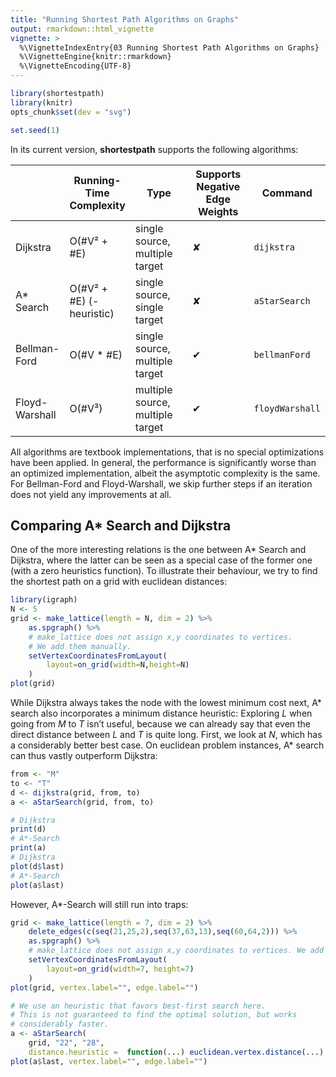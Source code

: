 ```yaml
---
title: "Running Shortest Path Algorithms on Graphs"
output: rmarkdown::html_vignette
vignette: >
  %\VignetteIndexEntry{03 Running Shortest Path Algorithms on Graphs}
  %\VignetteEngine{knitr::rmarkdown}
  %\VignetteEncoding{UTF-8}
---
```

```r
library(shortestpath)
library(knitr)
opts_chunk$set(dev = "svg")
```
```r
set.seed(1)
```

In its current version, **shortestpath** supports the following algorithms:

|                | Running-Time Complexity   | Type                             | Supports Negative Edge Weights | Command         |
|----------------|---------------------------|----------------------------------|--------------------------------|-----------------|
| Dijkstra       | O(#V² + #E)               | single source, multiple target   | ✘                              | `dijkstra`      |
| A* Search      | O(#V² + #E) (- heuristic) | single source, single target     | ✘                              | `aStarSearch`   |
| Bellman-Ford   | O(#V * #E)                | single source, multiple target   | ✔                              | `bellmanFord`   |
| Floyd-Warshall | O(#V³)                    | multiple source, multiple target | ✔                              | `floydWarshall` |

All algorithms are textbook implementations, that is no special optimizations have been applied. In general, the performance is significantly worse than an optimized implementation, albeit the asymptotic complexity is the same. For Bellman-Ford and Floyd-Warshall, we skip further steps if an iteration does not yield any improvements at all.

## Comparing A* Search and Dijkstra

One of the more interesting relations is the one between A* Search and Dijkstra, where the latter can be seen as a special case of the former one (with a zero heuristics function). To illustrate their behaviour, we try to find the shortest path on a grid with euclidean distances:

```r
library(igraph)
N <- 5
grid <- make_lattice(length = N, dim = 2) %>%
    as.spgraph() %>%
    # make_lattice does not assign x,y coordinates to vertices. 
    # We add them manually.
    setVertexCoordinatesFromLayout(
        layout=on_grid(width=N,height=N)
    )
plot(grid)
```

While Dijkstra always takes the node with the lowest minimum cost next, A\* search also incorporates a minimum distance heuristic: Exploring *L* when going from *M* to *T* isn't useful, because we can already say that even the direct distance between *L* and *T* is quite long. First, we look at *N*, which has a considerably better best case. On euclidean problem instances, A* search can thus vastly outperform Dijkstra:

```r
from <- "M"
to <- "T"
d <- dijkstra(grid, from, to)
a <- aStarSearch(grid, from, to)

# Dijkstra
print(d)
# A*-Search
print(a)
# Dijkstra
plot(d$last)
# A*-Search
plot(a$last)
```

However, A*-Search will still run into traps:
```r
grid <- make_lattice(length = 7, dim = 2) %>%
    delete_edges(c(seq(21,25,2),seq(37,63,13),seq(60,64,2))) %>%
    as.spgraph() %>%
    # make_lattice does not assign x,y coordinates to vertices. We add them manually.
    setVertexCoordinatesFromLayout(
        layout=on_grid(width=7, height=7)
    )
plot(grid, vertex.label="", edge.label="")

# We use an heuristic that favors best-first search here.
# This is not guaranteed to find the optimal solution, but works
# considerably faster.
a <- aStarSearch(
    grid, "22", "28", 
    distance.heuristic =  function(...) euclidean.vertex.distance(...) ** 2)
plot(a$last, vertex.label="", edge.label="")

```
